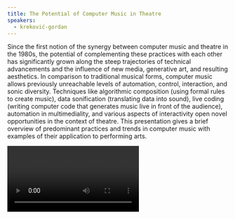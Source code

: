 ```yaml
---
title: The Potential of Computer Music in Theatre
speakers:
  - kreković-gordan
---
```

Since the first notion of the synergy between computer music and theatre in the 1980s, the potential of complementing these practices with each other has significantly grown along the steep trajectories of technical advancements and the influence of new media, generative art, and resulting aesthetics. In comparison to traditional musical forms, computer music allows previously unreachable levels of automation, control, interaction, and sonic diversity. Techniques like algorithmic composition (using formal rules to create music), data sonification (translating data into sound), live coding (writing computer code that generates music live in front of the audience), automation in multimediality, and various aspects of interactivity open novel opportunities in the context of theatre. This presentation gives a brief overview of predominant practices and trends in computer music with examples of their application to performing arts.

<Video provider="youtube" id="jEebYU3CgCU" />

